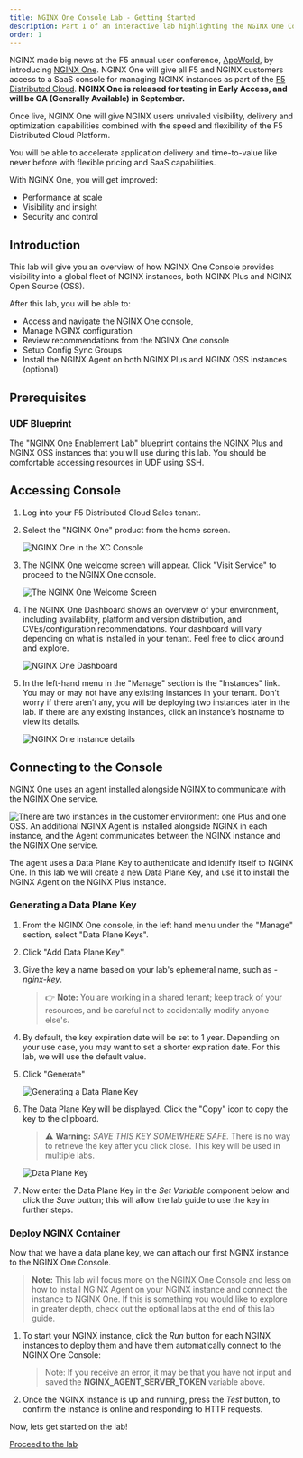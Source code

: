 ```yaml
---
title: NGINX One Console Lab - Getting Started
description: Part 1 of an interactive lab highlighting the NGINX One Console
order: 1
---
```


NGINX made big news at the F5 annual user conference, [AppWorld](https://www.f5.com/appworld), by introducing [NGINX One](https://www.nginx.com/introducing-nginx-one/). NGINX One will give all F5 and NGINX customers access to a SaaS console for managing NGINX instances as part of the [F5 Distributed Cloud](https://www.f5.com/cloud). **NGINX One is released for testing in Early Access, and will be GA (Generally Available) in September.**

Once live, NGINX One will give NGINX users unrivaled visibility, delivery and optimization capabilities combined with the speed and flexibility of the F5 Distributed Cloud Platform.

You will be able to accelerate application delivery and time-to-value like never before with flexible pricing and SaaS capabilities.

With NGINX One, you will get improved:

- Performance at scale
- Visibility and insight
- Security and control

## Introduction

This lab will give you an overview of how NGINX One Console provides visibility into a global fleet of NGINX instances, both NGINX Plus and NGINX Open Source (OSS).

After this lab, you will be able to:

- Access and navigate the NGINX One console,
- Manage NGINX configuration
- Review recommendations from the NGINX One console
- Setup Config Sync Groups
- Install the NGINX Agent on both NGINX Plus and NGINX OSS instances (optional)

## Prerequisites

### UDF Blueprint

The "NGINX One Enablement Lab" blueprint contains the NGINX Plus and NGINX OSS instances that you will use during this lab. You should be comfortable accessing resources in UDF using SSH.

## Accessing Console

1. Log into your F5 Distributed Cloud Sales tenant.

1. Select the "NGINX One" product from the home screen.

    ![NGINX One in the XC Console](media/lab1-1.png)

1. The NGINX One welcome screen will appear. Click "Visit Service" to proceed to the NGINX One console.

    ![The NGINX One Welcome Screen](media/lab1-2.png)

1. The NGINX One Dashboard shows an overview of your environment, including availability, platform and version distribution, and CVEs/configuration recommendations. Your dashboard will vary depending on what is installed in your tenant. Feel free to click around and explore.

    ![NGINX One Dashboard](media/lab1-3.png)

1. In the left-hand menu in the "Manage" section is the "Instances" link. You may or may not have any existing instances in your tenant. Don’t worry if there aren’t any, you will be deploying two instances later in the lab. If there are any existing instances, click an instance’s hostname to view its details.

    ![NGINX One instance details](media/lab1-4.png)

## Connecting to the Console

NGINX One uses an agent installed alongside NGINX to communicate with the NGINX One service.

![There are two instances in the customer environment: one Plus and one OSS. An additional NGINX Agent is installed alongside NGINX in each instance, and the Agent communicates between the NGINX instance and the NGINX One service.](media/lab2-1.png)

The agent uses a Data Plane Key to authenticate and identify itself to NGINX One. In this lab we will create a new Data Plane Key, and use it to install the NGINX Agent on the NGINX Plus instance.

### Generating a Data Plane Key

1. From the NGINX One console, in the left hand menu under the "Manage" section, select "Data Plane Keys".

1. Click "Add Data Plane Key".

1. Give the key a name based on your lab's ephemeral name, such as *<GetVariable name="petname" />-nginx-key*.

    > :point_right: **Note:** You are working in a shared tenant; keep track of your resources, and be careful not to accidentally modify anyone else's.

1. By default, the key expiration date will be set to 1 year.  Depending on your use case, you may want to set a shorter expiration date.  For this lab, we will use the default value.

1. Click "Generate"

    ![Generating a Data Plane Key](media/lab2-4.png)

1. The Data Plane Key will be displayed. Click the "Copy" icon to copy the key to the clipboard.

    > :warning: **Warning:** *SAVE THIS KEY SOMEWHERE SAFE.* There is no way to retrieve the key after you click close. This key will be used in multiple labs.

    ![Data Plane Key](media/lab2-5.png)

1. Now enter the Data Plane Key in the *Set Variable* component below and click the *Save* button; this will allow the lab guide to use the key in further steps.

    <InputVariable 
        name="NGINX_AGENT_SERVER_TOKEN"
    />

### Deploy NGINX Container

Now that we have a data plane key, we can attach our first NGINX instance to the NGINX One Console.

> **Note:** This lab will focus more on the NGINX One Console and less on how to install NGINX Agent on your NGINX instance and connect the instance to NGINX One.  If this is something you would like to explore in greater depth, check out the optional labs at the end of this lab guide.

1. To start your NGINX instance, click the *Run* button for each NGINX instances to deploy them and have them automatically connect to the NGINX One Console:

    <DockerContainer>
        <Docker  
            name="nginx-plus-1"
            desc="NGINX Plus R32 with Agent."
            image="private-registry.nginx.com/nginx-plus/agent:debian"
            env={[
                {name: "NGINX_AGENT_SERVER_GRPCPORT", value: "443"},
                {name: "NGINX_AGENT_SERVER_HOST", value: "agent.connect.nginx.com"},
                {name: "NGINX_AGENT_TLS_ENABLE", value: "true"},
                {name: "NGINX_AGENT_TLS_SKIP_VERIFY", value: "false"},
                {name: "NGINX_AGENT_SERVER_TOKEN", isVariable: true, isSecret: true},
            ]}
            attrs={[
                { name: "volume", value: `${process.env["CONTAINER_MOUNT_BASE_DIR"]}/ssl:/etc/nginx/ssl` }
            ]}
        />
    </DockerContainer>

    <SetVariable
        name="nginx-plus-1"
        isComponent="true"
    />
    <SetVariable
        name="nginx-plus-2"
        isComponent="true"
    />
    <SetVariable
        name="nginx-plus-3"
        isComponent="true"
    />
    <SetVariable
        name="nginx-oss-1"
        isComponent="true"
    />
    <SetVariable
        name="nginx-oss-2"
        isComponent="true"
    />

    > Note: If you receive an error, it may be that you have not input and saved the **NGINX_AGENT_SERVER_TOKEN** variable above.

1. Once the NGINX instance is up and running, press the *Test* button, to confirm the instance is online and responding to HTTP requests.

Now, lets get started on the lab!

[Proceed to the lab](./nginx-one-2.mdx)